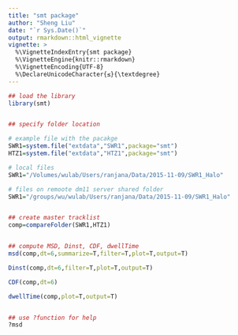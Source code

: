 ```yaml
---
title: "smt package"
author: "Sheng Liu"
date: "`r Sys.Date()`"
output: rmarkdown::html_vignette
vignette: >
  %\VignetteIndexEntry{smt package}
  %\VignetteEngine{knitr::rmarkdown}
  %\VignetteEncoding{UTF-8}
  %\DeclareUnicodeCharacter{≤}{\textdegree}
---
```



```r
## load the library
library(smt)


## specify folder location

# example file with the pacakge
SWR1=system.file("extdata","SWR1",package="smt")
HTZ1=system.file("extdata","HTZ1",package="smt")

# local files
SWR1="/Volumes/wulab/Users/ranjana/Data/2015-11-09/SWR1_Halo"

# files on remoote dm11 server shared folder
SWR1="/groups/wu/wulab/Users/ranjana/Data/2015-11-09/SWR1_Halo"


## create master tracklist
comp=compareFolder(SWR1,HTZ1)


## compute MSD, Dinst, CDF, dwellTime
msd(comp,dt=6,summarize=T,filter=T,plot=T,output=T)

Dinst(comp,dt=6,filter=T,plot=T,output=T)

CDF(comp,dt=6)

dwellTime(comp,plot=T,output=T)


## use ?function for help
?msd


```


